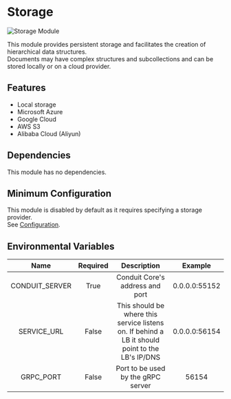 # Storage

![Storage Module](/v0.15/modules/storage/admin/storage_module.png)

This module provides persistent storage and facilitates the creation of hierarchical data structures.<br />
Documents may have complex structures and subcollections and can be stored locally or on a cloud provider.

## Features

- Local storage
- Microsoft Azure
- Google Cloud
- AWS S3
- Alibaba Cloud (Aliyun)

## Dependencies

This module has no dependencies.

## Minimum Configuration

This module is disabled by default as it requires specifying a storage provider.<br />
See [Configuration](config.mdx).

## Environmental Variables

|  Name          | Required |  Description                                  |  Example      |
| :------------: | :------: | :-------------------------------------------: | :-----------: |
| CONDUIT_SERVER |  True    | Conduit Core's address and port               | 0.0.0.0:55152 |
| SERVICE_URL    |  False   | This should be where this service listens on. If behind a LB it should point to the LB's IP/DNS | 0.0.0.0:56154 |
| GRPC_PORT      |  False   | Port to be used by the gRPC server            | 56154         |
